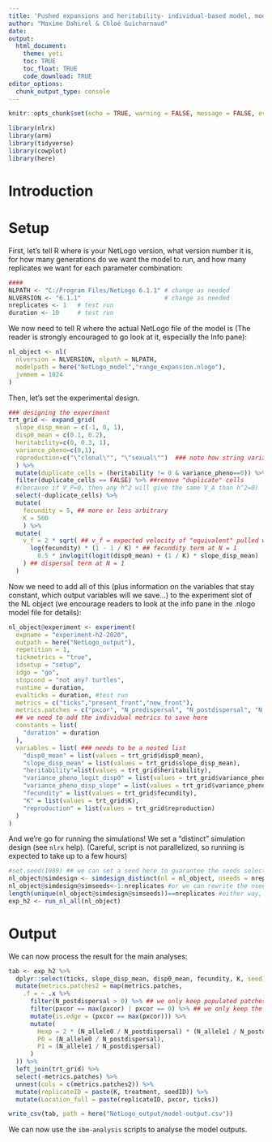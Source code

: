 ```yaml
---
title: 'Pushed expansions and heritability- individual-based model, model creation'
author: "Maxime Dahirel & Chloé Guicharnaud"
date:
output:
  html_document:
    theme: yeti
    toc: TRUE
    toc_float: TRUE
    code_download: TRUE
editor_options:
  chunk_output_type: console
---
```


```r
knitr::opts_chunk$set(echo = TRUE, warning = FALSE, message = FALSE, eval = FALSE)
```

```r
library(nlrx)
library(arm)
library(tidyverse)
library(cowplot)
library(here)
```

# Introduction

<!--to detail-->

# Setup

First, let's tell R where is your NetLogo version, what version number it is, for how many generations do we want the model to run, and how many replicates we want for each parameter combination:

```r
####
NLPATH <- "C:/Program Files/NetLogo 6.1.1" # change as needed
NLVERSION <- "6.1.1"                       # change as needed
nreplicates <- 1   # test run
duration <- 10     # test run
```

We now need to tell R where the actual NetLogo file of the model is (The reader is strongly encouraged to go look at it, especially the Info pane):

```r
nl_object <- nl(
  nlversion = NLVERSION, nlpath = NLPATH,
  modelpath = here("NetLogo_model","range_expansion.nlogo"),
  jvmmem = 1024
)
```


Then, let's set the experimental design. <!--to detail-->

```r
### designing the experiment
trt_grid <- expand_grid(
  slope_disp_mean = c(-1, 0, 1),
  disp0_mean = c(0.1, 0.2),
  heritability=c(0, 0.3, 1),
  variance_pheno=c(0,1),
  reproduction=c("\"clonal\"", "\"sexual\"")  ### note how string variable/csts must be entered to fit in later
  ) %>%
  mutate(duplicate_cells = (heritability != 0 & variance_pheno==0)) %>%
  filter(duplicate_cells == FALSE) %>% ##remove "duplicate" cells
  #(because if V_P=0, then any h^2 will give the same V_A than h^2=0)
  select(-duplicate_cells) %>%
  mutate(
    fecundity = 5, ## more or less arbitrary
    K = 500
    ) %>%
  mutate(
    v_f = 2 * sqrt( ## v_f = expected velocity of "equivalent" pulled wave:
      log(fecundity) * (1 - 1 / K) * ## fecundity term at N = 1
        0.5 * invlogit(logit(disp0_mean) + (1 / K) * slope_disp_mean)
    ) ## dispersal term at N = 1
  )
```


Now we need to add all of this (plus information on the variables that stay constant, which output variables will we save...) to the experiment slot of the NL object (we encourage readers to look at the info pane in the .nlogo model file for details):

```r

nl_object@experiment <- experiment(
  expname = "experiment-h2-2020",
  outpath = here("NetLogo_output"),
  repetition = 1,
  tickmetrics = "true",
  idsetup = "setup",
  idgo = "go",
  stopcond = "not any? turtles",
  runtime = duration,
  evalticks = duration, #test run
  metrics = c("ticks","present_front","new_front"),
  metrics.patches = c("pxcor", "N_predispersal", "N_postdispersal", "N_allele0", "N_allele1"),
  ## we need to add the individual metrics to save here
  constants = list(
    "duration" = duration
  ),
  variables = list( ### needs to be a nested list
    "disp0_mean" = list(values = trt_grid$disp0_mean),
    "slope_disp_mean" = list(values = trt_grid$slope_disp_mean),
    "heritability"=list(values = trt_grid$heritability),
    "variance_pheno_logit_disp0" = list(values = trt_grid$variance_pheno),
    "variance_pheno_disp_slope" = list(values = trt_grid$variance_pheno),
    "fecundity" = list(values = trt_grid$fecundity),
    "K" = list(values = trt_grid$K),
    "reproduction" = list(values = trt_grid$reproduction)
  )
)
```


And we're go for running the simulations! We set a "distinct" simulation design (see `nlrx` help).
(Careful, script is not parallelized, so running <!--the final version--> is expected to take up to a few hours)

```r

#set.seed(1989) ## we can set a seed here to guarantee the seeds selected below are the same everytime
nl_object@simdesign <- simdesign_distinct(nl = nl_object, nseeds = nreplicates)
nl_object@simdesign@simseeds<-1:nreplicates #or we can rewrite the nseeds here (to guarantee they are all different)
length(unique(nl_object@simdesign@simseeds))==nreplicates #either way, check that all generated seeds are different
exp_h2 <- run_nl_all(nl_object)
```

<!--stop running from here for now, code not yet adapted starting from here-->
# Output

We can now process the result for the main analyses:

```r

tab <- exp_h2 %>%
  dplyr::select(ticks, slope_disp_mean, disp0_mean, fecundity, K, seedID = `random-seed`, metrics.patches) %>%
  mutate(metrics.patches2 = map(metrics.patches,
    .f = ~ .x %>%
      filter(N_postdispersal > 0) %>% ## we only keep populated patches...
      filter(pxcor == max(pxcor) | pxcor == 0) %>% ## we only keep the edge and the starting patch
      mutate(is.edge = (pxcor == max(pxcor))) %>%
      mutate(
        Hexp = 2 * (N_allele0 / N_postdispersal) * (N_allele1 / N_postdispersal), # expected heterozygosity
        P0 = (N_allele0 / N_postdispersal),
        P1 = (N_allele1 / N_postdispersal)
      )
  )) %>%
  left_join(trt_grid) %>%
  select(-metrics.patches) %>%
  unnest(cols = c(metrics.patches2)) %>%
  mutate(replicateID = paste(K, treatment, seedID)) %>%
  mutate(Location_full = paste(replicateID, pxcor, ticks))
```


```r
write_csv(tab, path = here("NetLogo_output/model-output.csv"))
```

We can now use the `ibm-analysis` scripts to analyse the model outputs.
